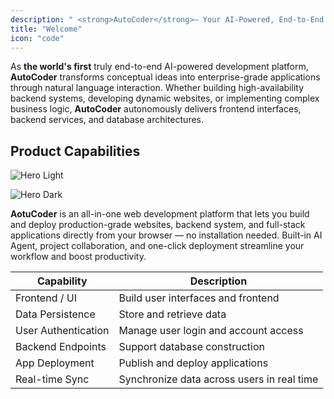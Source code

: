 ```yaml
---
description: " <strong>AutoCoder</strong>– Your AI-Powered, End-to-End Software Development Platform."
title: "Welcome"
icon: "code"
---
```


As **the world's first** truly end-to-end AI-powered development platform, **AutoCoder** transforms conceptual ideas into enterprise-grade applications through natural language interaction. Whether building high-availability backend systems, developing dynamic websites, or implementing complex business logic, **AutoCoder** autonomously delivers frontend interfaces, backend services, and database architectures.

## **Product Capabilities**

<img
  className="mint-block dark:mint-hidden rounded-2xl"
  src="/home.jpeg"
  alt="Hero Light"
  title={true}
/>

<img
  className="hidden dark:block rounded-2xl"
  src="/home.jpeg"
  alt="Hero Dark"
/>

**AotuCoder** is an all-in-one web development platform that lets you build and deploy production-grade websites, backend system, and full-stack applications directly from your browser — no installation needed. Built-in AI Agent, project collaboration, and one-click deployment streamline your workflow and boost productivity.

| **Capability**      | **Description**                            |
| ------------------- | ------------------------------------------ |
| Frontend / UI       | Build user interfaces and frontend         |
| Data Persistence    | Store and retrieve data                    |
| User Authentication | Manage user login and account access       |
| Backend Endpoints   | Support database construction              |
| App Deployment      | Publish and deploy applications            |
| Real-time Sync      | Synchronize data across users in real time |